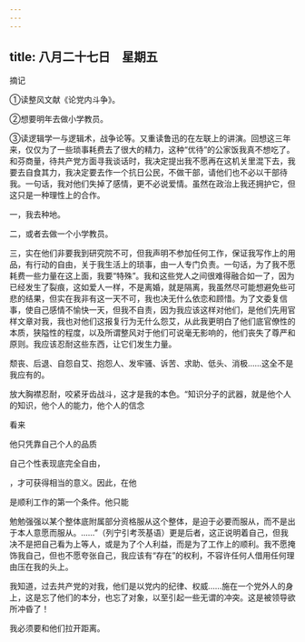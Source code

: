 ```yaml
---
---
---
```

title: 八月二十七日　星期五
---




摘记

①读整风文献《论党内斗争》。

②想要明年去做小学教员。

③读逻辑学一与逻辑术，战争论等。又重读鲁迅的在左联上的讲演。回想这三年来，仅仅为了一些琐事耗费去了很大的精力，这种“优待”的公家饭我真不想吃了。和芬商量，待共产党方面寻我谈话时，我决定提出我不愿再在这机关里混下去，我要去自食其力，我决定要去作一个抗日公民，不做干部，请他们也不必以干部待我。一句话，我对他们失掉了感情，更不必说爱情。虽然在政治上我还拥护它，但这只是一种理性上的合作。

一，我去种地。

二，或者去做一个小学教员。

三，实在他们非要我到研究院不可，但我声明不参加任何工作，保证我写作上的用品，有行动的自由，关于我生活上的琐事，由一人专门负责。一句话，为了我不愿耗费一些力量在这上面，我要“特殊”。我和这些党人之间很难得融合如一了，因为已经发生了裂痕，这如爱人一样，不是离婚，就是隔离，我虽然尽可能想避免些可悲的结果，但实在我非有这一天不可，我也决无什么依恋和顾惜。为了文委复信事，使自己感情不愉快一天，但我不自责，因为我应该这样对他们，是他们先用官样文章对我，我也对他们这报复行为无什么怨艾，从此我更明白了他们底官僚性的本质，狭隘性的程度，以及所谓整风对于他们可说毫无影响的，他们丧失了尊严和原则。我应该忍耐这些东西，让它们发生力量。

颓丧、后退、自怨自艾、抱怨人、发牢骚、诉苦、求助、低头、消极……这全不是我应有的。

放大胸襟忍耐，咬紧牙齿战斗，这才是我的本色。“知识分子的武器，就是他个人的知识，他个人的能力，他个人的信念

看来

他只凭靠自己个人的品质

自己个性表现底完全自由，

，才可获得相当的意义。因此，在他

是顺利工作的第一个条件。他只能

勉勉强强以某个整体底附属部分资格服从这个整体，是迫于必要而服从，而不是出于本人意愿而服从。……”（列宁引考茨基语）更是后者，这正说明着自己，但我决不是把自己看为上等人，或是为了个人利益，而是为了工作上的顺利。我不愿掩饰我自己，但也不愿夸张自己，我应该有“存在”的权利，不容许任何人借用任何理由压在我的头上。

我知道，过去共产党的对我，他们是以党内的纪律、权威……施在一个党外人的身上，这是忘了他们的本分，也忘了对象，以至引起一些无谓的冲突。这是被领导欲所冲昏了！

我必须要和他们拉开距离。